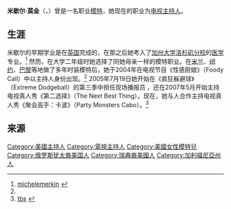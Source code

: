 {{Infobox model
| name        =米歇爾·莫金<br />Michele Merkin
| image       = Michele Merkin 1.jpg
| image_size  = 
| caption     = 
| birthdate  = {{birth date and age|mf=yes|1975|6|25}}
| location= {{USA}}[[加州|加州]][[旧金山|旧金山]] 
| measurements  = 36"C-24"-34"<ref name=mahalo>http://www.mahalo.com/michele-merki Michele Merkin

</ref>
| nationality = [[美国|美国]]
| occupation  = [[model_(person)|model]], [[presenter|television host]]
| height      = {{Height|m=1.85}}<ref name=MaximWild>{{cite web |url=http://www.maxim.com/MicheleMerkinWildatHeart/articles/4978.aspx |title=Michele Merkin: Wild at Heart |accessdate=2007-11-10 |publisher=''[[Maxim_(magazine)|Maxim]]'' |deadurl=yes |archiveurl=https://web.archive.org/web/20071028074602/http://www.maxim.com/MicheleMerkinWildatHeart/articles/4978.aspx |archivedate=2007-10-28 }}</ref>
| weight      = 
| agency      = NEXT Model Management
| homepage     = http://www.michelemerkin.com
| footnotes   = 
}}
'''米歇尔·莫金'''（{{lang-en|Michele Merkin}}，{{bd|1975年|6月25日}}）曾是一名职业[[模特|模特]]，她现在的职业为[[电视|电视]][[主持人|主持人]]。
== 生涯 ==
米歇尔的早期学业是在[[英国|英国]]完成的，在那之后她考入了[[加州大学洛杉矶分校|加州大学洛杉矶分校]]的[[医学|医学]]专业。<ref>[http://www.michelemerkin.com/ michelemerkin] {{webarchive|url=https://web.archive.org/web/20131215032227/http://www.michelemerkin.com/ |date=2013-12-15 }}</ref> 然而，在大学二年级时她选择了同她母亲一样的模特职业。在[[米兰|米兰]]、[[纽约|纽约]]、[[巴黎|巴黎]]等地做了多年时装模特后，她于2004年在电视节目《性感厨娘》（Foody Call）中以主持人身份出现。<ref name=mahalo /> 2005年7月19日她开始在《疯狂躲避球》（Extreme Dodgeball）的第三季中担任现场播报员 ，还在2007年5月开始主持电视真人秀《第二选择》（The Next Best Thing）。现在，她与人合作主持电视真人秀《聚会高手：卡波》（Party Monsters Cabo）。<ref>[http://www.tbs.com/stories/story/0,,117418,00.html tbs] {{webarchive|url=https://web.archive.org/web/20071006054417/http://www.tbs.com/stories/story/0%2C%2C117418%2C00.html |date=2007-10-06 }}</ref>

== 来源 ==
{{reflist}}
{{commonscat|Michele Merkin}}

{{DEFAULTSORT:Merkin, Michele}}
[[Category:美國主持人|Category:美國主持人]]
[[Category:電視主持人|Category:電視主持人]]
[[Category:美國女性模特兒|Category:美國女性模特兒]]
[[Category:俄罗斯犹太裔美国人|Category:俄罗斯犹太裔美国人]]
[[Category:瑞典裔美國人|Category:瑞典裔美國人]]
[[Category:加利福尼亞州人|Category:加利福尼亞州人]]